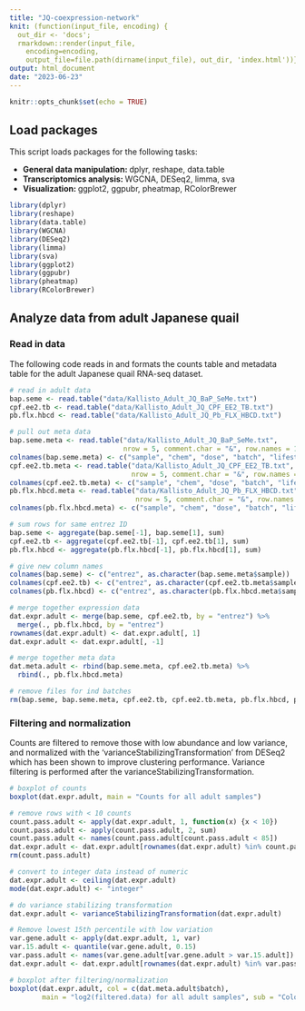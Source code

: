 ```yaml
---
title: "JQ-coexpression-network"
knit: (function(input_file, encoding) {
  out_dir <- 'docs';
  rmarkdown::render(input_file,
    encoding=encoding,
    output_file=file.path(dirname(input_file), out_dir, 'index.html'))})
output: html_document
date: "2023-06-23"
---
```


```r
knitr::opts_chunk$set(echo = TRUE)
```

## Load packages

This script loads packages for the following tasks:
<ul>
<li>**General data manipulation: ** dplyr, reshape, data.table</li>
<li>**Transcriptomics analysis: ** WGCNA, DESeq2, limma, sva</li>
<li>**Visualization: ** ggplot2, ggpubr, pheatmap, RColorBrewer</li>
</ul>

```r
library(dplyr)
library(reshape)
library(data.table)
library(WGCNA)
library(DESeq2)
library(limma)
library(sva)
library(ggplot2)
library(ggpubr)
library(pheatmap)
library(RColorBrewer)
```

## Analyze data from adult Japanese quail

### Read in data

The following code reads in and formats the counts table and metadata table for the adult Japanese quail RNA-seq dataset.

```r
# read in adult data
bap.seme <- read.table("data/Kallisto_Adult_JQ_BaP_SeMe.txt")
cpf.ee2.tb <- read.table("data/Kallisto_Adult_JQ_CPF_EE2_TB.txt")
pb.flx.hbcd <- read.table("data/Kallisto_Adult_JQ_Pb_FLX_HBCD.txt")

# pull out meta data
bap.seme.meta <- read.table("data/Kallisto_Adult_JQ_BaP_SeMe.txt",
                            nrow = 5, comment.char = "&", row.names = 1) %>% t() %>% data.frame()
colnames(bap.seme.meta) <- c("sample", "chem", "dose", "batch", "lifestage")
cpf.ee2.tb.meta <- read.table("data/Kallisto_Adult_JQ_CPF_EE2_TB.txt",
                              nrow = 5, comment.char = "&", row.names = 1) %>% t() %>% data.frame()
colnames(cpf.ee2.tb.meta) <- c("sample", "chem", "dose", "batch", "lifestage")
pb.flx.hbcd.meta <- read.table("data/Kallisto_Adult_JQ_Pb_FLX_HBCD.txt",
                               nrow = 5, comment.char = "&", row.names = 1) %>% t() %>% data.frame()
colnames(pb.flx.hbcd.meta) <- c("sample", "chem", "dose", "batch", "lifestage")

# sum rows for same entrez ID
bap.seme <- aggregate(bap.seme[-1], bap.seme[1], sum)
cpf.ee2.tb <- aggregate(cpf.ee2.tb[-1], cpf.ee2.tb[1], sum)
pb.flx.hbcd <- aggregate(pb.flx.hbcd[-1], pb.flx.hbcd[1], sum)

# give new column names
colnames(bap.seme) <- c("entrez", as.character(bap.seme.meta$sample))
colnames(cpf.ee2.tb) <- c("entrez", as.character(cpf.ee2.tb.meta$sample))
colnames(pb.flx.hbcd) <- c("entrez", as.character(pb.flx.hbcd.meta$sample))

# merge together expression data
dat.expr.adult <- merge(bap.seme, cpf.ee2.tb, by = "entrez") %>%
  merge(., pb.flx.hbcd, by = "entrez")
rownames(dat.expr.adult) <- dat.expr.adult[, 1]
dat.expr.adult <- dat.expr.adult[, -1]

# merge together meta data
dat.meta.adult <- rbind(bap.seme.meta, cpf.ee2.tb.meta) %>%
  rbind(., pb.flx.hbcd.meta)

# remove files for ind batches
rm(bap.seme, bap.seme.meta, cpf.ee2.tb, cpf.ee2.tb.meta, pb.flx.hbcd, pb.flx.hbcd.meta)
```

### Filtering and normalization

Counts are filtered to remove those with low abundance and low variance, and normalized with the 'varianceStabilizingTransformation' from DESeq2 which has been shown to improve clustering performance. Variance filtering is performed after the varianceStabilizingTransformation.

```r

# boxplot of counts
boxplot(dat.expr.adult, main = "Counts for all adult samples")

# remove rows with < 10 counts
count.pass.adult <- apply(dat.expr.adult, 1, function(x) {x < 10})
count.pass.adult <- apply(count.pass.adult, 2, sum)
count.pass.adult <- names(count.pass.adult[count.pass.adult < 85]) 
dat.expr.adult <- dat.expr.adult[rownames(dat.expr.adult) %in% count.pass.adult, ] %>% as.matrix()
rm(count.pass.adult)

# convert to integer data instead of numeric
dat.expr.adult <- ceiling(dat.expr.adult)
mode(dat.expr.adult) <- "integer"

# do variance stabilizing transformation
dat.expr.adult <- varianceStabilizingTransformation(dat.expr.adult)

# Remove lowest 15th percentile with low variation
var.gene.adult <- apply(dat.expr.adult, 1, var)
var.15.adult <- quantile(var.gene.adult, 0.15)
var.pass.adult <- names(var.gene.adult[var.gene.adult > var.15.adult])
dat.expr.adult <- dat.expr.adult[rownames(dat.expr.adult) %in% var.pass.adult, ]

# boxplot after filtering/normalization
boxplot(dat.expr.adult, col = c(dat.meta.adult$batch),
        main = "log2(filtered.data) for all adult samples", sub = "Coloured by batch")

```
